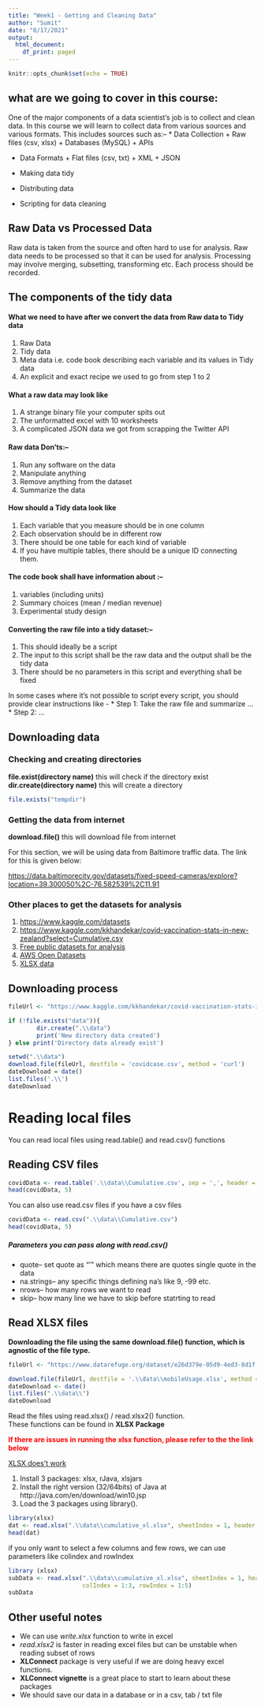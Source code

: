```yaml
---
title: "Week1 - Getting and Cleaning Data"
author: "Sumit"
date: "8/17/2021"
output:
  html_document:
    df_print: paged
---
```


```r
knitr::opts_chunk$set(echo = TRUE)
```


## what are we going to cover in this course: 
One of the major components of a data scientist's job is to collect and clean data. 
In this course we will learn to collect data from various sources and various formats.
This includes sources such as:--
* Data Collection
        + Raw files (csv, xlsx)
        + Databases (MySQL)
        + APIs

* Data Formats
        + Flat files (csv, txt)
        + XML
        + JSON

* Making data tidy
* Distributing data
* Scripting for data cleaning

## Raw Data vs Processed Data
Raw data is taken from the source and often hard to use for analysis. Raw data 
needs to be processed so that it can be used for analysis. Processing may involve
merging, subsetting, transforming etc. Each process should be recorded. 

## The components of the tidy data
#### What we need to have after we convert the data from Raw data to Tidy data
1. Raw Data
2. Tidy data 
3. Meta data i.e. code book describing each variable and its values in Tidy data
4. An explicit and exact recipe we used to go from step 1 to 2

#### What a raw data may look like
1. A strange binary file your computer spits out
2. The unformatted excel with 10 worksheets
3. A complicated JSON data we got from scrapping the Twitter API

#### Raw data Don'ts:--
1. Run any software on the data
2. Manipulate anything 
3. Remove anything from the dataset
4. Summarize the data 

#### How should a Tidy data look like
1. Each variable that you measure should be in one column
2. Each observation should be in different row
3. There should be one table for each kind of variable
4. If you have multiple tables, there should be a unique ID connecting them. 

#### The code book shall have information about :--
1. variables (including units)
2. Summary choices (mean / median revenue)
3. Experimental study design 

#### Converting the raw file into a tidy dataset:--
1. This should ideally be a script
2. The input to this script shall be the raw data and the output shall be the tidy data
3. There should be no parameters in this script and everything shall be fixed

In some cases where it's not possible to script every script, you should provide 
clear instructions like - 
* Step 1: Take the raw file and summarize ...
* Step 2: ...

## Downloading data
### Checking and creating directories
**file.exist(directory name)** this will check if the directory exist  
**dir.create(directory name)** this will create a directory

```r
file.exists("tempdir")
```

### Getting the data from internet
**download.file(*<url>*)** this will download file from internet

For this section, we will be using data from Baltimore traffic data. 
The link for this is given below:

[https://data.baltimorecity.gov/datasets/fixed-speed-cameras/explore?location=39.300050%2C-76.582539%2C11.91](https://data.baltimorecity.gov/datasets/fixed-speed-cameras/explore?location=39.300050%2C-76.582539%2C11.91)

### Other places to get the datasets for analysis
1. [https://www.kaggle.com/datasets](https://www.kaggle.com/datasets)  
2. [https://www.kaggle.com/kkhandekar/covid-vaccination-stats-in-new-zealand?select=Cumulative.csv](https://www.kaggle.com/kkhandekar/covid-vaccination-stats-in-new-zealand?select=Cumulative.csv)  
3. [Free public datasets for analysis](https://www.tableau.com/learn/articles/free-public-data-sets)  
4. [AWS Open Datasets](https://registry.opendata.aws/)  
5. [XLSX data](https://www.datarefuge.org/dataset?res_format=XLSX)  

## Downloading process

```r
fileUrl <- "https://www.kaggle.com/kkhandekar/covid-vaccination-stats-in-new-zealand?select=Cumulative.csv"

if (!file.exists("data")){
        dir.create(".\\data")
        print('New directory data created')
} else print('Directory data already exist')
```

```r
setwd(".\\data")
download.file(fileUrl, destfile = 'covidcase.csv', method = 'curl')
dateDownload = date()
list.files('.\\')
dateDownload
```

# Reading local files
You can read local files using read.table() and read.csv() functions

## Reading CSV files

```r

covidData <- read.table('.\\data\\Cumulative.csv', sep = ',', header = TRUE)
head(covidData, 5)

```

You can also use read.csv files if you have a csv files

```r
covidData <- read.csv(".\\data\\Cumulative.csv")
head(covidData, 5)
```

##### Parameters you can pass along with read.csv()
* quote-- set quote as "'" which means there are quotes single quote in the data
* na.strings-- any specific things defining na's like 9, -99 etc. 
* nrows-- how many rows we want to read
* skip-- how many line we have to skip before statrting to read

## Read XLSX files

**Downloading the file using the same download.file() function, which is agnostic
of the file type.** 
```r
fileUrl <- "https://www.datarefuge.org/dataset/e26d379e-05d9-4ed3-8d1f-9e44738149d8/resource/bd3902e5-cf0f-4198-96de-8c48eb06563e/download/internet_enabled_mobile_phone_use_by_gender.xlsx"

download.file(fileUrl, destfile = '.\\data\\mobileUsage.xlsx', method = 'curl')
dateDownload <- date() 
list.files(".\\data\\")
dateDownload
```

Read the files using read.xlsx() / read.xlsx2()  function.   
These functions can be found in **XLSX Package**

<span style="color: red;">**If there are issues in running the xlsx function, please refer to the** 
**the link below** </span>

[XLSX does't work](https://www.coursera.org/learn/data-cleaning/discussions/forums/pYncWij2Eea8jw6UvTi2Tw/threads/b5TU4RX-EeawWRJ2-Hqumw/replies/EEX_OBYMEea44Qp49aJR6w)

1. Install 3 packages: xlsx, rJava, xlsjars
2. Install the right version (32/64bits) of Java at http://java.com/en/download/win10.jsp
3. Load the 3 packages using library(). 


```r
library(xlsx)
dat <- read.xlsx(".\\data\\cumulative_xl.xlsx", sheetIndex = 1, header = T )
head(dat)
```

if you only want to select a few columns and few rows, we can use parameters like 
colindex and rowIndex

```r
library (xlsx)
subData <- read.xlsx(".\\data\\cumulative_xl.xlsx", sheetIndex = 1, header = T,
                     colIndex = 1:3, rowIndex = 1:5)
subData
```
## Other useful notes
* We can use *write.xlsx* function to write in excel
* *read.xlsx2* is faster in reading excel files but can be unstable when reading
subset of rows
* **XLConnect** package is very useful if we are doing heavy excel functions.
* **XLConnect vignette** is a great place to start to learn about these packages
* We should save our data in a database or in a csv, tab / txt file 








